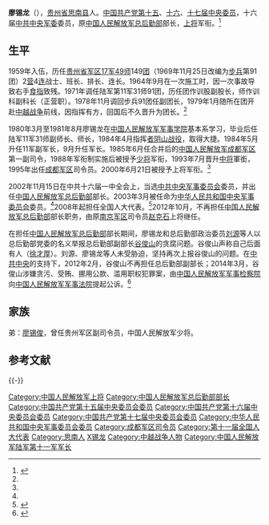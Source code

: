 {{infobox military person
| name = 廖锡龙
| image name = 
| width = 
| job-1 = [[中国人民解放军总后勤部|中国人民解放军总后勤部]]第7任部长
| job2 = 
| period = 
| period-1 = 2002年11月-2012年10月
| birthname = 
| other_names = 
| foreign_names =
| english_names =
| sex = 男
| date of birth = {{Birth year and age|1940|6}}
| place of birth = {{ROC}}[[貴州省_(中華民國)|贵州省]][[思南县|思南县]]
| date of death = 
| place of death = 
| nationality = {{PRC}}
| residence = {{CHN}}[[北京市|北京市]]
| languages = [[汉语|汉语]]
|serviceyears = 1959 - 2012
|commands = [[中国人民解放军总后勤部|总后勤部]]<br>[[成都军区|成都军区]]<br>[[中国人民解放军第十一军|陆军第11军]]<br>[[中国人民解放军陆军合成第三十一旅|陆军第31师]]<br>[[中国人民解放军陆军合成第三十一旅|步兵第91团]]<br>步兵149团2营5连<br>步兵149团2营4连<br>步兵149团2营4连1排<br>
| battles = [[中越战争|中越战争]]<br>
*[[老街战役|老街战役]]
[[中越边境冲突|中越边境冲突]]
*[[者阴山战役|者阴山战役]]
| unit = [[中国人民解放军步兵|步兵部队]]
| party = {{CPC}}
| rank = [[File:PLAGF-0720-GEN.png|22px]] [[中国人民解放军上将|上将]]
| spouse = 
| relatives = 
| educate = 
| past = 
| work =
| award = 
| rankrecord= 
*1988年被授予[[中国人民解放军少将|少将]]军衔
*1993年晋升[[中国人民解放军中将|中将]]军衔
*2000年晋升[[中国人民解放军上将|上将]]军衔
}}

'''廖锡龙'''（{{bd|1940年|6月|||L廖}}），[[贵州省|贵州省]][[思南县|思南县]]人。[[中国共产党|中国共产党]][[中国共产党第十五届中央委员会委员列表|第十五]]、[[中国共产党第十六届中央委员会委员列表|十六]]、[[中国共产党第十七届中央委员会委员列表|十七届中央委员]]，十六届[[中央军事委员会|中共中央军委]]委员，原[[中国人民解放军总后勤部|中国人民解放军总后勤部]]部长，[[中国人民解放军上将|上将]]军衔。<ref name="xhw">{{Cite web|url=http://news.xinhuanet.com/ziliao/2004-07/22/content_1626480.htm|title=廖锡龙简历|accessdate=2018-12-13|date=2004-07-22|publisher=新华网|archiveurl=https://web.archive.org/web/20040807205433/http://news.xinhuanet.com/ziliao/2004-07/22/content_1626480.htm|archivedate=2004-08-07|dead-url=no}}</ref>

==生平==
1959年入伍，历任[[中国人民解放军贵州省军区|贵州省军区]][[中国人民解放军第十七军|17军]][[中国人民解放军陆军合成第三十一旅|49师]]149[[團_(軍隊)|团]]（1969年11月25日改编为[[步兵|步兵]]第91团）2[[营|营]]4[[连|连]]战士、班长、排长、连长。1964年9月在一次施工时，因一次事故导致右手[[食指|食指]]致残。1971年调任陆军第11军31师91团，历任团作训股副股长，师作训科副科长（正营职）。1978年11月调回步兵91团任副团长，1979年1月随所在团开赴[[1979年中越战争|中越战争]]前线，因指挥有方，回国后不久晋升为团长。<ref name="xhw" />

1980年3月至1981年8月廖锡龙在[[中国人民解放军军事学院|中国人民解放军军事学院]]基本系学习，毕业后任陆军11军31师副师长、师长，1984年4月指挥[[者阴山战役|者阴山战役]]，取得大捷。1984年5月升任11军副军长，9月升任军长。1985年6月任合并后的[[中国人民解放军成都军区|中国人民解放军成都军区]]第一副司令，1988年军衔制实施后被授予[[中国人民解放军少将|少将]]军衔，1993年7月晋升[[中国人民解放军中将|中将]]軍銜，1995年出任[[中国人民解放军成都军区|成都军区]]司令员。2000年6月21日被授予上将军衔。<ref name="xhw" />

2002年11月15日在中共十六届一中全会上，当选[[中央军事委员会|中共中央军事委员会]]委员，并出任[[中国人民解放军总后勤部|中国人民解放军总后勤部]]部长。2003年3月被任命为[[中央军事委员会|中华人民共和国中央军事委员会]]委员。<ref name="xhw" />2008年起担任全国人大代表。<ref>{{cite news|url=http://210.82.31.1:8084/delegate/viewDelegate.action?dbid=112980|title=全国人大代表信息-廖锡龙|newspaper=全国人大网|accessdate=2013-04-05|archive-url=https://web.archive.org/web/20140527213341/http://www.npc.gov.cn/delegate/viewDelegate.action?dbid=112980|archive-date=2014-05-27|dead-url=yes}}</ref>2012年10月，不再担任[[中国人民解放军总后勤部|中国人民解放军总后勤部]]部长职务，由原[[中国人民解放军南京军区|南京军区]]司令员[[赵克石|赵克石]]上将继任。

在担任[[中国人民解放军总后勤部|中国人民解放军总后勤部]]部长期间，廖锡龙和总后勤部政治委员[[刘源|刘源]]等人以总后勤部党委的名义举报总后勤部副部长[[谷俊山|谷俊山]]的贪腐问题。谷俊山声称自己后面有人（[[徐才厚|徐才厚]]）。刘源、廖锡龙等人未受胁迫，坚持再次上报谷俊山的问题。在[[中国共产党中央委员会|中共中央]]的支持下，2012年2月，谷俊山不再担任总后勤部副部长；2014年3月，谷俊山涉嫌贪污、受贿、挪用公款、滥用职权犯罪案，由[[中国人民解放军军事检察院|中国人民解放军军事检察院]]向[[中国人民解放军军事法院|中国人民解放军军事法院]]提起公诉。<ref>{{Cite web|url=http://money.163.com/14/1110/10/AAMDCHJ900253B0H.html|title=罗援：刘源和总后勤部党委一班人举报谷俊山贪腐|accessdate=2018-12-13|date=2014-11-10|publisher=网易|archiveurl=https://web.archive.org/web/20150309054923/http://money.163.com/14/1110/10/AAMDCHJ900253B0H.html|archivedate=2015-03-09|dead-url=no}}</ref>

==家族==
弟：[[廖锡俊|廖锡俊]]，曾任贵州军区副司令员，中国人民解放军少将。

==参考文献==
{{reflist}}
{{-}}
{{start box}}
{{s-mil|pla}}
{{s-before|[[王克|王　克]]}}
{{s-title|[[中国人民解放军总后勤部|中国人民解放军总后勤部]]部长|2002年11月－2012年10月}}
{{s-after|[[赵克石|赵克石]]}}
{{s-before|[[隗福临|隗福临]]}}
{{s-title|[[中国人民解放军成都军区|中国人民解放军成都军区]]司令员|1995年－2002年11月}}
{{s-after|[[王建民_(上将)|王建民]]}}
{{end box}}
{{中央军委/17}}
{{中央军委/16.2}}
{{中央军委/16}}
{{中国人民解放军总后勤部部长}}
{{中国人民解放军上将/2000}}
{{DEFAULTSORT:L}}
[[Category:中国人民解放军上将|Category:中国人民解放军上将]]
[[Category:中国人民解放军总后勤部部长|Category:中国人民解放军总后勤部部长]]
[[Category:中国共产党第十五届中央委员会委员|Category:中国共产党第十五届中央委员会委员]]
[[Category:中国共产党第十六届中央委员会委员|Category:中国共产党第十六届中央委员会委员]]
[[Category:中国共产党第十七届中央委员会委员|Category:中国共产党第十七届中央委员会委员]]
[[Category:中华人民共和国中央军事委员会委员|Category:中华人民共和国中央军事委员会委员]]
[[Category:成都军区司令员|Category:成都军区司令员]]
[[Category:第十一届全国人大代表|Category:第十一届全国人大代表]]
[[Category:思南人|Category:思南人]]
[[Category:廖姓|X锡龙]]
[[Category:中越战争人物|Category:中越战争人物]]
[[Category:中国人民解放军陆军第十一军军长|Category:中国人民解放军陆军第十一军军长]]